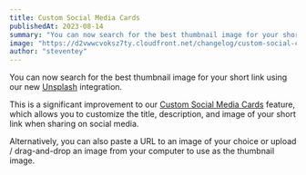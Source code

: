 ```yaml
---
title: Custom Social Media Cards
publishedAt: 2023-08-14
summary: "You can now search for the best thumbnail image for your short link using our Unsplash integration."
image: "https://d2vwwcvoksz7ty.cloudfront.net/changelog/custom-social-cards.png"
author: "steventey"
---
```


You can now search for the best thumbnail image for your short link using our new [Unsplash](https://unsplash.com/developers) integration.

This is a significant improvement to our [Custom Social Media Cards](/help/article/how-to-create-link#custom-social-media-cards) feature, which allows you to customize the title, description, and image of your short link when sharing on social media.

Alternatively, you can also paste a URL to an image of your choice or upload / drag-and-drop an image from your computer to use as the thumbnail image.
